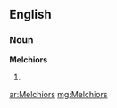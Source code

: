 ==English==

===Noun===
'''Melchiors'''

# {{plural of|[[Melchior]]}}

[[ar:Melchiors]]
[[mg:Melchiors]]